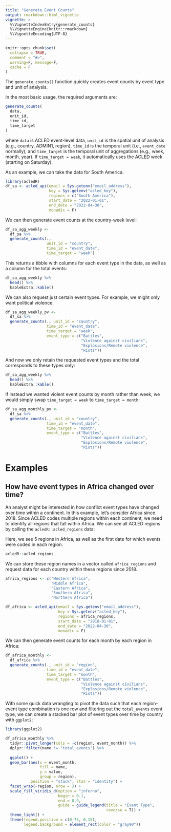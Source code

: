 ```yaml
---
title: "Generate Event Counts"
output: rmarkdown::html_vignette
vignette: >
  %\VignetteIndexEntry{generate_counts}
  %\VignetteEngine{knitr::rmarkdown}
  %\VignetteEncoding{UTF-8}
---
```


```r
knitr::opts_chunk$set(
  collapse = TRUE,
  comment = "#>",
  warning=F, message=F,
  cache = F
)
```



The `generate_counts()` function quickly creates event counts by event type and unit of analysis. 

In the most basic usage, the required arguments are:

```r
generate_counts(
  data,
  unit_id,
  time_id,
  time_target
)
```
where `data` is ACLED event-level data, `unit_id` is the spatial unit of analysis (e.g., country, ADMIN1, region), `time_id` is the temporal unit (i.e., `event_date` normally), and `time_target` is the temporal unit of aggregations (e.g., week, month, year). If `time_target = week`, it automatically uses the ACLED week (starting on Saturday).

As an example, we can take the data for South America.





```r
library(acledR)
df_sa <- acled_api(email = Sys.getenv("email_address"),
                   key = Sys.getenv("acled_key"),
                   regions = c("South America"),
                   start_date = "2022-01-01",
                   end_date = "2022-04-30",
                   monadic = F)
```

We can then generate event counts at the country-week level:
```r
df_sa_agg_weekly <-
  df_sa %>% 
  generate_counts(., 
                  unit_id = "country", 
                  time_id = "event_date",
                  time_target = "week")
```

This returns a tibble with columns for each event type in the data, as well as a column for the total events:
```r
df_sa_agg_weekly %>% 
  head() %>% 
  kableExtra::kable()
```


We can also request just certain event types. For example, we might only want political violence:
```r
df_sa_agg_weekly_pv <-
  df_sa %>% 
  generate_counts(., unit_id = "country", 
                  time_id = "event_date",
                  time_target = "week",
                  event_type = c("Battles", 
                                 "Violence against civilians", 
                                 "Explosions/Remote violence", 
                                 "Riots"))
```

And now we only retain the requested event types and the total corresponds to these types only:
```r
df_sa_agg_weekly %>% 
  head() %>% 
  kableExtra::kable()
```


If instead we wanted violent event counts by month rather than week, we would simply swap `time_target = week` to `time_target = month`:
```r
df_sa_agg_monthly_pv <-
  df_sa %>% 
  generate_counts(., unit_id = "country", 
                  time_id = "event_date",
                  time_target = "month",
                  event_type = c("Battles", 
                                 "Violence against civilians", 
                                 "Explosions/Remote violence", 
                                 "Riots"))
```


# Examples

## How have event types in Africa changed over time?

An analyst might be interested in how conflict event types have changed over time within a continent. In this example, let's consider Africa since 2018. Since ACLED codes multiple regions within each continent, we need to identify all regions that fall within Africa. We can see all ACLED regions by calling the `acledR::acled_regions` data:


Here, we see 5 regions in Africa, as well as the first date for which events were coded in each region. 

```r
acledR::acled_regions
```

We can store these region names in a vector called `africa_regions` and request data for each country within these regions since 2018.
```r
africa_regions <- c("Western Africa", 
                    "Middle Africa", 
                    "Eastern Africa", 
                    "Southern Africa",
                    "Northern Africa")

df_africa <- acled_api(email = Sys.getenv("email_address"),
                       key = Sys.getenv("acled_key"),
                       regions = africa_regions,
                       start_date = "2018-01-01",
                       end_date = "2022-04-30",
                       monadic = F)
```

We can then generate event counts for each month by each region in Africa:
```r
df_africa_monthly <-
  df_africa %>% 
  generate_counts(., unit_id = "region", 
                  time_id = "event_date",
                  time_target = "month",
                  event_type = c("Battles", 
                                 "Violence against civilians", 
                                 "Explosions/Remote violence", 
                                 "Riots"))
```


With some quick data wrangling to pivot the data such that each region-event type combination is one row and filtering out the `total_events` event type, we can create a stacked bar plot of event types over time by country with `ggplot2`:

```r
library(ggplot2)

df_africa_monthly %>% 
  tidyr::pivot_longer(cols = -c(region, event_month)) %>% 
  dplyr::filter(name != "total_events") %>% 
  
  ggplot() +
  geom_bar(aes(x = event_month, 
               fill = name,
               y = value,
               group = region),
           position = "stack", stat = "identity") +
  facet_wrap(~region, nrow = 3) +
  scale_fill_viridis_d(option = "inferno", 
                       begin = 0.1,
                       end = 0.9,
                       guide = guide_legend(title = "Event Type",
                                            reverse = T)) +
  theme_light() +
  theme(legend.position = c(0.75, 0.15),
        legend.background = element_rect(color = "gray90"))



```




